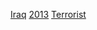 {{cat topic in year| topic=伊拉克恐怖活動| year=2013}}

[[Category:2013年恐怖活動|Iraq]]
[[Category:伊拉克各年恐怖活動|2013]]
[[Category:2013年伊拉克罪案|Terrorist]]